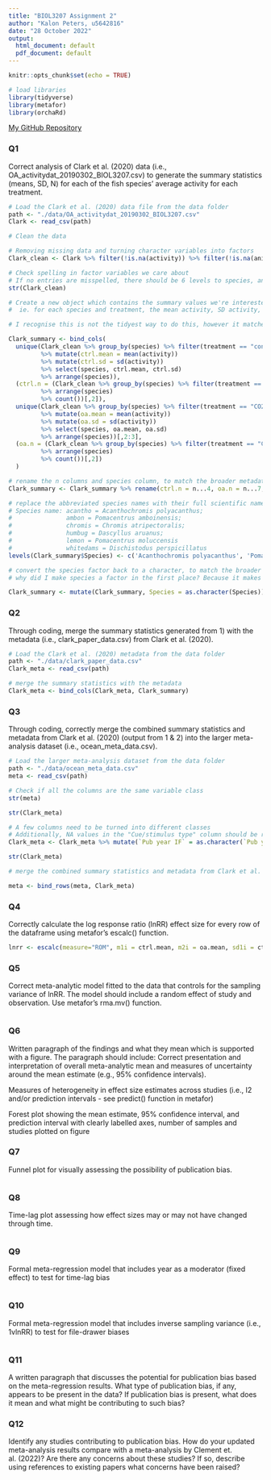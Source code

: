 ```yaml
---
title: "BIOL3207 Assignment 2"
author: "Kalon Peters, u5642816"
date: "28 October 2022"
output:
  html_document: default
  pdf_document: default
---
```


```r
knitr::opts_chunk$set(echo = TRUE)
```

```r
# load libraries
library(tidyverse)
library(metafor)
library(orchaRd)
```

[My GitHub Repository](https://github.com/kpet0008/u5642816_Biol3207_Assignment_2)

### Q1
Correct analysis of Clark et al. (2020) data (i.e., OA_activitydat_20190302_BIOL3207.csv) to generate the summary statistics (means, SD, N) for each of the fish species’ average activity for each treatment.
```r
# Load the Clark et al. (2020) data file from the data folder
path <- "./data/OA_activitydat_20190302_BIOL3207.csv"
Clark <- read_csv(path)
```

```r
# Clean the data

# Removing missing data and turning character variables into factors
Clark_clean <- Clark %>% filter(!is.na(activity)) %>% filter(!is.na(animal_id)) %>% mutate(across(where(is.character), factor))

# Check spelling in factor variables we care about
# If no entries are misspelled, there should be 6 levels to species, and 2 to treatment
str(Clark_clean)

```

```r
# Create a new object which contains the summary values we're interested in
#  ie. for each species and treatment, the mean activity, SD activity, and n

# I recognise this is not the tidyest way to do this, however it matches the format of the metadata data set

Clark_summary <- bind_cols(
  unique(Clark_clean %>% group_by(species) %>% filter(treatment == "control") 
         %>% mutate(ctrl.mean = mean(activity)) 
         %>% mutate(ctrl.sd = sd(activity)) 
         %>% select(species, ctrl.mean, ctrl.sd) 
         %>% arrange(species)), 
  (ctrl.n = (Clark_clean %>% group_by(species) %>% filter(treatment == "control") 
         %>% arrange(species)
         %>% count())[,2]), 
  unique(Clark_clean %>% group_by(species) %>% filter(treatment == "CO2") 
         %>% mutate(oa.mean = mean(activity)) 
         %>% mutate(oa.sd = sd(activity)) 
         %>% select(species, oa.mean, oa.sd) 
         %>% arrange(species))[,2:3], 
  (oa.n = (Clark_clean %>% group_by(species) %>% filter(treatment == "CO2") 
         %>% arrange(species) 
         %>% count())[,2])
  )

# rename the n columns and species column, to match the broader metadata data set used later
Clark_summary <- Clark_summary %>% rename(ctrl.n = n...4, oa.n = n...7, Species = species)

# replace the abbreviated species names with their full scientific names, to match the broader metadata data set used later
# Species name: acantho = Acanthochromis polyacanthus; 
#               ambon = Pomacentrus amboinensis; 
#               chromis = Chromis atripectoralis; 
#               humbug = Dascyllus aruanus; 
#               lemon = Pomacentrus moluccensis	
#               whitedams = Dischistodus perspicillatus
levels(Clark_summary$Species) <- c('Acanthochromis polyacanthus', 'Pomacentrus amboinensis', 'Chromis atripectoralis', 'Dascyllus aruanus', 'Pomacentrus moluccensis', 'Dischistodus perspicillatus')

# convert the species factor back to a character, to match the broader metadata data set used later
# why did I make species a factor in the first place? Because it makes renaming it much cleaner, and to make it easier to find any possible spelling errors in the data.

Clark_summary <- mutate(Clark_summary, Species = as.character(Species))
```


### Q2
Through coding, merge the summary statistics generated from 1) with the metadata (i.e., clark_paper_data.csv) from Clark et al. (2020).
```r
# Load the Clark et al. (2020) metadata from the data folder
path <- "./data/clark_paper_data.csv"
Clark_meta <- read_csv(path)
```

```r
# merge the summary statistics with the metadata
Clark_meta <- bind_cols(Clark_meta, Clark_summary)
```

### Q3
Through coding, correctly merge the combined summary statistics and metadata from Clark et al. (2020) (output from 1 & 2) into the larger meta-analysis dataset (i.e., ocean_meta_data.csv).
```r
# Load the larger meta-analysis dataset from the data folder
path <- "./data/ocean_meta_data.csv"
meta <- read_csv(path)
```

```r
# Check if all the columns are the same variable class
str(meta)
```
```r
str(Clark_meta)
```

```r
# A few columns need to be turned into different classes
# Additionally, NA values in the "Cue/stimulus type" column should be replaced with '-' to match the rest of the data set.
Clark_meta <- Clark_meta %>% mutate(`Pub year IF` = as.character(`Pub year IF`)) %>% mutate(`2017 IF`= as.character(`2017 IF`)) %>% mutate(`Env cue/stimulus?` = as.character(`Env cue/stimulus?`)) %>% mutate(`Cue/stimulus type` = as.character(`Cue/stimulus type`)) %>% mutate(`Cue/stimulus type` = replace_na(`Cue/stimulus type`, "-"))

str(Clark_meta)

```

```r
# merge the combined summary statistics and metadata from Clark et al. (2020) into the larger meta-analysis dataset

meta <- bind_rows(meta, Clark_meta)
```

### Q4
Correctly calculate the log response ratio (lnRR) effect size for every row of the dataframe using metafor’s escalc() function.
```r
lnrr <- escalc(measure="ROM", m1i = ctrl.mean, m2i = oa.mean, sd1i = ctrl.sd, sd2i = oa.sd, n1i = ctrl.n, n2i = oa.n, data=meta)
```

### Q5
Correct meta-analytic model fitted to the data that controls for the sampling variance of lnRR. The model should include a random effect of study and observation. Use metafor’s rma.mv() function.
```r

```

### Q6
Written paragraph of the findings and what they mean which is supported with a figure. The paragraph should include:
  Correct presentation and interpretation of overall meta-analytic mean and measures of uncertainty around the mean estimate (e.g., 95% confidence intervals).
  
  Measures of heterogeneity in effect size estimates across studies (i.e., I2 and/or prediction intervals - see predict() function in metafor)
  
  Forest plot showing the mean estimate, 95% confidence interval, and prediction interval with clearly labelled axes, number of samples and studies plotted on figure

### Q7
Funnel plot for visually assessing the possibility of publication bias.
```r

```

### Q8
Time-lag plot assessing how effect sizes may or may not have changed through time.
```r

```

### Q9
Formal meta-regression model that includes year as a moderator (fixed effect) to test for time-lag bias
```r

```

### Q10
Formal meta-regression model that includes inverse sampling variance (i.e., 1vlnRR) to test for file-drawer biases
```r

```

### Q11
A written paragraph that discusses the potential for publication bias based on the meta-regression results. What type of publication bias, if any, appears to be present in the data? If publication bias is present, what does it mean and what might be contributing to such bias?

### Q12
Identify any studies contributing to publication bias. How do your updated meta-analysis results compare with a meta-analysis by Clement et. al. (2022)? Are there any concerns about these studies? If so, describe using references to existing papers what concerns have been raised?








